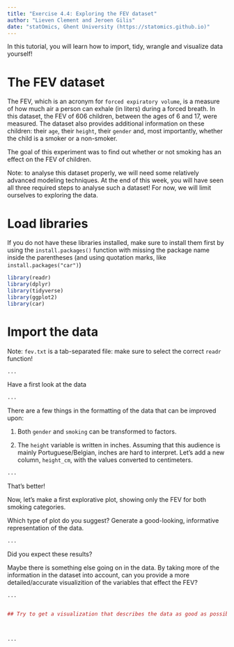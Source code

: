 ```yaml
---
title: "Exercise 4.4: Exploring the FEV dataset"
author: "Lieven Clement and Jeroen Gilis"
date: "statOmics, Ghent University (https://statomics.github.io)"
---
```


In this tutorial, you will learn how to import, tidy, wrangle and
visualize data yourself!

# The FEV dataset

The FEV, which is an acronym for `forced expiratory volume`,
is a measure of how much air a person can exhale (in liters)
during  a forced breath. In this dataset, the FEV of 606 children,
between the ages of 6 and 17, were measured. The dataset
also provides additional information on these children:
their `age`, their `height`, their `gender` and, most
importantly, whether the child is a smoker or a non-smoker.

The goal of this experiment was to find out whether or not
smoking has an effect on the FEV of children.

Note: to analyse this dataset properly, we will need some
relatively advanced modeling techniques. At the end of this
week, you will have seen all three required steps to analyse
such a dataset! For now, we will limit ourselves to exploring
the data.

# Load libraries

If you do not have these libraries installed, make sure to install them first
by using the `install.packages()` function with missing the package name inside
the parentheses (and using quotation marks, like `install.packages("car")`)

```r
library(readr)
library(dplyr)
library(tidyverse)
library(ggplot2)
library(car)
```

# Import the data

Note: `fev.txt` is a tab-separated file: make sure to select the correct `readr`
function!

```r
...
```

Have a first look at the data

```r
...
```


There are a few things in the formatting of the
data that can be improved upon:

1. Both `gender` and `smoking` can be transformed to factors.

2. The `height` variable is written in inches. Assuming that
this audience is mainly Portuguese/Belgian, inches are hard to
interpret. Let's add a new column, `height_cm`, with the values
converted to centimeters.

```r
...
```

That's better!

Now, let's make a first explorative plot, showing
only the FEV for both smoking categories.

Which type of plot do you suggest? Generate a good-looking,
informative representation of the data.

```r
...
```

Did you expect these results?

Maybe there is something else going on in the data.
By taking more of the information in the dataset into account, can
you provide a more detailed/accurate visualizition of the
variables that effect the FEV?

```r
...


## Try to get a visualization that describes the data as good as possible!!



...
```
